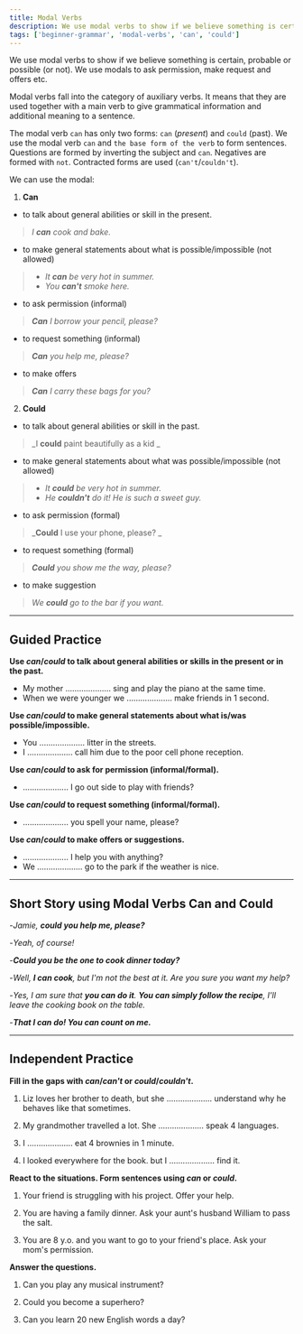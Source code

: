 ```yaml
---
title: Modal Verbs
description: We use modal verbs to show if we believe something is certain, probable or possible (or not). We use modals to ask permission, make request and offers etc
tags: ['beginner-grammar', 'modal-verbs', 'can', 'could']
---
```


We use modal verbs to show if we believe something is certain, probable or possible (or not). We use
modals to ask permission, make request and offers etc.

Modal verbs fall into the category of auxiliary verbs. It means that they are used together with a
main verb to give grammatical information and additional meaning to a sentence.

The modal verb `can` has only two forms: `can` (_present_) and `could` (past). We use the modal verb
`can` and `the base form of the verb` to form sentences. Questions are formed by inverting the
subject and `can`. Negatives are formed with `not`. Contracted forms are used (`can't`/`couldn't`).

We can use the modal:

1. **Can**

- to talk about general abilities or skill in the present.

> _I **can** cook and bake._

- to make general statements about what is possible/impossible (not allowed)

> - _It **can** be very hot in summer._
> - _You **can't** smoke here._

- to ask permission (informal)

> _**Can** I borrow your pencil, please?_

- to request something (informal)

> _**Can** you help me, please?_

- to make offers

> _**Can** I carry these bags for you?_

2. **Could**

- to talk about general abilities or skill in the past.

> _I **could** paint beautifully as a kid _

- to make general statements about what was possible/impossible (not allowed)

> - _It **could** be very hot in summer._
> - _He **couldn't** do it! He is such a sweet guy._

- to ask permission (formal)

> _**Could** I use your phone, please? _

- to request something (formal)

> _**Could** you show me the way, please?_

- to make suggestion

> _We **could** go to the bar if you want._

---

## Guided Practice

**Use _can_/_could_ to talk about general abilities or skills in the present or in the past.**

- My mother .................... sing and play the piano at the same time. <InfoTooltip label="can" />
- When we were younger we .................... make friends in 1 second. <InfoTooltip label="could" />

**Use _can_/_could_ to make general statements about what is/was possible/impossible.**

- You .................... litter in the streets. <InfoTooltip label="can't" />
- I .................... call him due to the poor cell phone reception. <InfoTooltip label="couldn't" />

**Use _can_/_could_ to ask for permission (informal/formal).**

- .................... I go out side to play with friends? <InfoTooltip label="Can" />

**Use _can_/_could_ to request something (informal/formal).**

- .................... you spell your name, please? <InfoTooltip label="Could" />

**Use _can_/_could_ to make offers or suggestions.**

- .................... I help you with anything? <InfoTooltip label="Can" />
- We .................... go to the park if the weather is nice. <InfoTooltip label="could" />

---

## Short Story using Modal Verbs Can and Could

-_Jamie, **could you help me, please?**_

-_Yeah, of course!_

-_**Could you be the one to cook dinner today?**_

-_Well, **I can cook**, but I'm not the best at it. Are you sure you want my help?_

-_Yes, I am sure that **you can do it**. **You can simply follow the recipe**, I'll leave the cooking book on the table._

-_**That I can do! You can count on me.**_

---

## Independent Practice

**Fill in the gaps with _can_/_can't_ or _could_/_couldn't_.**

1. Liz loves her brother to death, but she .................... understand why he behaves like that sometimes. <InfoTooltip label="can't" />

2. My grandmother travelled a lot. She .................... speak 4 languages. <InfoTooltip label="could" />

3. I .................... eat 4 brownies in 1 minute. <InfoTooltip label="can" />

4. I looked everywhere for the book. but I .................... find it. <InfoTooltip label="couldn't" />

**React to the situations. Form sentences using _can_ or _could_.**

1. Your friend is struggling with his project. Offer your help. <InfoTooltip label="I can help you with your project." />

2. You are having a family dinner. Ask your aunt's husband William to pass the salt. <InfoTooltip label="William, could you pass the salt, please?" />

3. You are 8 y.o. and you want to go to your friend's place. Ask your mom's permission. <InfoTooltip label="Mom, can I go to my friend's house, please?" />

**Answer the questions.**

1. Can you play any musical instrument? <InfoTooltip label="Yes, I can play guitar." />

2. Could you become a superhero? <InfoTooltip label="No, I couldn't become a superhero because I'm too anxious." />

3. Can you learn 20 new English words a day? <InfoTooltip label="Yes, I can learn 20 new English words a day." />
